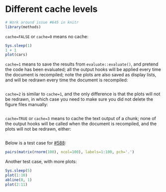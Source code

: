 # Different cache levels
```r
# Work around issue #645 in knitr
library(methods)
```
`cache=FALSE` or `cache=0` means no cache:

```r
Sys.sleep(1)
1 + 1
plot(cars)
```

`cache=1` means to save the results from `evaluate::evaluate()`, and pretend
the code has been evaluated; all the output hooks will be applied every time
the document is recompiled; note the plots are also saved as display lists,
and will be redrawn every time the document is recompiled:

```r
```

`cache=2` is similar to `cache=1`, and the only difference is that the plots
will not be redrawn, in which case you need to make sure you did not delete
the figure files manually:

```r
```

`cache=TRUE` or `cache=3` means to cache the text output of a chunk; none of
the output hooks will be called when the document is recompiled, and the
plots will not be redrawn, either:

```r
```

Below is a test case for [#588](https://github.com/yihui/knitr/issues/588):

```r
pairs(matrix(rnorm(100), ncol=100), labels=1:100, pch='.')
```

Another test case, with more plots:

```r
Sys.sleep(5)
plot(1:10)
abline(0, 1)
plot(2:11)
```
